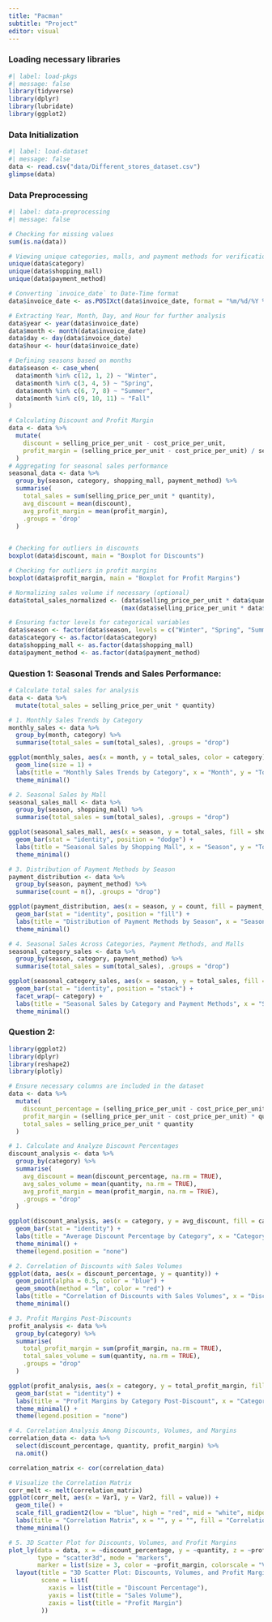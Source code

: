 ```yaml
---
title: "Pacman"
subtitle: "Project"
editor: visual
---
```


### Loading necessary libraries

```r
#| label: load-pkgs
#| message: false
library(tidyverse)
library(dplyr)
library(lubridate)
library(ggplot2)
```

### Data Initialization

```r
#| label: load-dataset
#| message: false
data <- read.csv("data/Different_stores_dataset.csv")
glimpse(data)

```

### Data Preprocessing

```r
#| label: data-preprocessing
#| message: false

# Checking for missing values
sum(is.na(data))

# Viewing unique categories, malls, and payment methods for verification
unique(data$category)
unique(data$shopping_mall)
unique(data$payment_method)

# Converting `invoice_date` to Date-Time format
data$invoice_date <- as.POSIXct(data$invoice_date, format = "%m/%d/%Y %H:%M")

# Extracting Year, Month, Day, and Hour for further analysis
data$year <- year(data$invoice_date)
data$month <- month(data$invoice_date)
data$day <- day(data$invoice_date)
data$hour <- hour(data$invoice_date)

# Defining seasons based on months
data$season <- case_when(
  data$month %in% c(12, 1, 2) ~ "Winter",
  data$month %in% c(3, 4, 5) ~ "Spring",
  data$month %in% c(6, 7, 8) ~ "Summer",
  data$month %in% c(9, 10, 11) ~ "Fall"
)

# Calculating Discount and Profit Margin
data <- data %>%
  mutate(
    discount = selling_price_per_unit - cost_price_per_unit,
    profit_margin = (selling_price_per_unit - cost_price_per_unit) / selling_price_per_unit * 100
  )
# Aggregating for seasonal sales performance
seasonal_data <- data %>%
  group_by(season, category, shopping_mall, payment_method) %>%
  summarise(
    total_sales = sum(selling_price_per_unit * quantity),
    avg_discount = mean(discount),
    avg_profit_margin = mean(profit_margin),
    .groups = 'drop'
  )
  

# Checking for outliers in discounts
boxplot(data$discount, main = "Boxplot for Discounts")

# Checking for outliers in profit margins
boxplot(data$profit_margin, main = "Boxplot for Profit Margins")

# Normalizing sales volume if necessary (optional)
data$total_sales_normalized <- (data$selling_price_per_unit * data$quantity - min(data$selling_price_per_unit * data$quantity)) / 
                               (max(data$selling_price_per_unit * data$quantity) - min(data$selling_price_per_unit * data$quantity))

# Ensuring factor levels for categorical variables
data$season <- factor(data$season, levels = c("Winter", "Spring", "Summer", "Fall"))
data$category <- as.factor(data$category)
data$shopping_mall <- as.factor(data$shopping_mall)
data$payment_method <- as.factor(data$payment_method)

```

### Question 1: Seasonal Trends and Sales Performance:

```r

# Calculate total sales for analysis
data <- data %>%
  mutate(total_sales = selling_price_per_unit * quantity)

# 1. Monthly Sales Trends by Category
monthly_sales <- data %>%
  group_by(month, category) %>%
  summarise(total_sales = sum(total_sales), .groups = "drop")

ggplot(monthly_sales, aes(x = month, y = total_sales, color = category)) +
  geom_line(size = 1) +
  labs(title = "Monthly Sales Trends by Category", x = "Month", y = "Total Sales") +
  theme_minimal()

# 2. Seasonal Sales by Mall
seasonal_sales_mall <- data %>%
  group_by(season, shopping_mall) %>%
  summarise(total_sales = sum(total_sales), .groups = "drop")

ggplot(seasonal_sales_mall, aes(x = season, y = total_sales, fill = shopping_mall)) +
  geom_bar(stat = "identity", position = "dodge") +
  labs(title = "Seasonal Sales by Shopping Mall", x = "Season", y = "Total Sales") +
  theme_minimal()

# 3. Distribution of Payment Methods by Season
payment_distribution <- data %>%
  group_by(season, payment_method) %>%
  summarise(count = n(), .groups = "drop")

ggplot(payment_distribution, aes(x = season, y = count, fill = payment_method)) +
  geom_bar(stat = "identity", position = "fill") +
  labs(title = "Distribution of Payment Methods by Season", x = "Season", y = "Proportion") +
  theme_minimal()

# 4. Seasonal Sales Across Categories, Payment Methods, and Malls
seasonal_category_sales <- data %>%
  group_by(season, category, payment_method) %>%
  summarise(total_sales = sum(total_sales), .groups = "drop")

ggplot(seasonal_category_sales, aes(x = season, y = total_sales, fill = payment_method)) +
  geom_bar(stat = "identity", position = "stack") +
  facet_wrap(~ category) +
  labs(title = "Seasonal Sales by Category and Payment Methods", x = "Season", y = "Total Sales") +
  theme_minimal()

```

### Question 2: 

```r
library(ggplot2)
library(dplyr)
library(reshape2)
library(plotly)

# Ensure necessary columns are included in the dataset
data <- data %>%
  mutate(
    discount_percentage = (selling_price_per_unit - cost_price_per_unit) / selling_price_per_unit * 100,
    profit_margin = (selling_price_per_unit - cost_price_per_unit) * quantity,
    total_sales = selling_price_per_unit * quantity
  )

# 1. Calculate and Analyze Discount Percentages
discount_analysis <- data %>%
  group_by(category) %>%
  summarise(
    avg_discount = mean(discount_percentage, na.rm = TRUE),
    avg_sales_volume = mean(quantity, na.rm = TRUE),
    avg_profit_margin = mean(profit_margin, na.rm = TRUE),
    .groups = "drop"
  )

ggplot(discount_analysis, aes(x = category, y = avg_discount, fill = category)) +
  geom_bar(stat = "identity") +
  labs(title = "Average Discount Percentage by Category", x = "Category", y = "Average Discount (%)") +
  theme_minimal() +
  theme(legend.position = "none")

# 2. Correlation of Discounts with Sales Volumes
ggplot(data, aes(x = discount_percentage, y = quantity)) +
  geom_point(alpha = 0.5, color = "blue") +
  geom_smooth(method = "lm", color = "red") +
  labs(title = "Correlation of Discounts with Sales Volumes", x = "Discount Percentage", y = "Sales Volume") +
  theme_minimal()

# 3. Profit Margins Post-Discounts
profit_analysis <- data %>%
  group_by(category) %>%
  summarise(
    total_profit_margin = sum(profit_margin, na.rm = TRUE),
    total_sales_volume = sum(quantity, na.rm = TRUE),
    .groups = "drop"
  )

ggplot(profit_analysis, aes(x = category, y = total_profit_margin, fill = category)) +
  geom_bar(stat = "identity") +
  labs(title = "Profit Margins by Category Post-Discount", x = "Category", y = "Profit Margin") +
  theme_minimal() +
  theme(legend.position = "none")

# 4. Correlation Analysis Among Discounts, Volumes, and Margins
correlation_data <- data %>%
  select(discount_percentage, quantity, profit_margin) %>%
  na.omit()

correlation_matrix <- cor(correlation_data)

# Visualize the Correlation Matrix
corr_melt <- melt(correlation_matrix)
ggplot(corr_melt, aes(x = Var1, y = Var2, fill = value)) +
  geom_tile() +
  scale_fill_gradient2(low = "blue", high = "red", mid = "white", midpoint = 0) +
  labs(title = "Correlation Matrix", x = "", y = "", fill = "Correlation") +
  theme_minimal()

# 5. 3D Scatter Plot for Discounts, Volumes, and Profit Margins
plot_ly(data = data, x = ~discount_percentage, y = ~quantity, z = ~profit_margin, 
        type = "scatter3d", mode = "markers",
        marker = list(size = 3, color = ~profit_margin, colorscale = "Viridis")) %>%
  layout(title = "3D Scatter Plot: Discounts, Volumes, and Profit Margins",
         scene = list(
           xaxis = list(title = "Discount Percentage"),
           yaxis = list(title = "Sales Volume"),
           zaxis = list(title = "Profit Margin")
         ))

```
